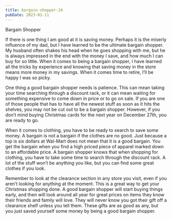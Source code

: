 ```yaml
---
title: bargain-shopper-24
pubDate: 2023-01-11
---
```


Bargain Shopper

If there is one thing I am good at it is saving money. Perhaps it is the miserly influence of my dad, but I have learned to be the ultimate bargain shopper. My husband often shakes his head when he goes shopping with me, but he is always impressed in the end with the money I save, and how much I can buy for so little. When it comes to being a bargain shopper, I have learned all the tricks by experience and knowing that saving money in the store means more money in my savings. When it comes time to retire, I’ll be happy I was so picky.

One thing a good bargain shopper needs is patience. This can mean taking your time searching through a discount rack, or it can mean waiting for something expensive to come down in price or to go on sale. If you are one of those people that has to have all the newest stuff as soon as it hits the shelves, you may not be cut out to be a bargain shopper. However, if you don’t mind buying Christmas cards for the next year on December 27th, you are ready to go.

When it comes to clothing, you have to be ready to search to save some money. A bargain is not a bargain if the clothes are no good. Just because a top is six dollars at Wal-Mart does not mean that it is a good bargain. You get the bargain when you find a high priced piece of apparel marked down to an affordable price. A bargain shopper knows that when shopping for clothing, you have to take some time to search through the discount rack. A lot of the stuff won’t be anything you like, but you can find some great clothes if you look.

Remember to look at the clearance section in any store you visit, even if you aren’t looking for anything at the moment. This is a great way to get your Christmas shopping done. A good bargain shopper will start buying things early, and then will look around all year for great prices on items they know their friends and family will love. They will never know you got their gift off a clearance shelf unless you tell them. These gifts are as good as any, but you just saved yourself some money by being a good bargain shopper.